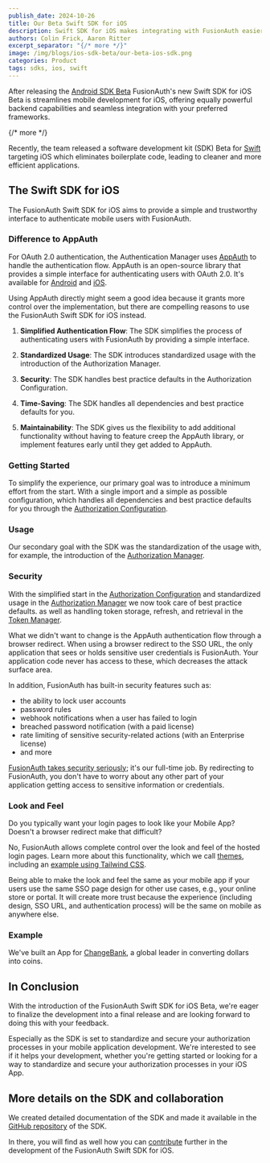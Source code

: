 ```yaml
---
publish_date: 2024-10-26
title: Our Beta Swift SDK for iOS
description: Swift SDK for iOS makes integrating with FusionAuth easier
authors: Colin Frick, Aaron Ritter
excerpt_separator: "{/* more */}"
image: /img/blogs/ios-sdk-beta/our-beta-ios-sdk.png
categories: Product
tags: sdks, ios, swift
---
```


After releasing the [Android SDK Beta](/blog/android-sdk-beta) FusionAuth's new Swift SDK for iOS Beta is streamlines mobile development for iOS, offering equally powerful backend capabilities and seamless integration with your preferred frameworks.

{/* more */}

Recently, the team released a software development kit (SDK) Beta for [Swift](/docs/sdks/swift-sdk) targeting iOS which eliminates boilerplate code, leading to cleaner and more efficient applications.

## The Swift SDK for iOS

The FusionAuth Swift SDK for iOS aims to provide a simple and trustworthy interface to authenticate mobile users with FusionAuth.

<RemoteContent url="https://raw.githubusercontent.com/FusionAuth/fusionauth-swift-sdk/main/README.md"
    tags="forDocSiteOverview" />

### Difference to AppAuth

For OAuth 2.0 authentication, the Authentication Manager uses [AppAuth](https://appauth.io/) to handle the authentication flow. AppAuth is an open-source library that provides a simple interface for authenticating users with OAuth 2.0. It's available for [Android](https://github.com/openid/AppAuth-Android) and [iOS](https://github.com/openid/AppAuth-iOS).

Using AppAuth directly might seem a good idea because it grants more control over the implementation, but there are compelling reasons to use the FusionAuth Swift SDK for iOS instead.

1. **Simplified Authentication Flow**: The SDK simplifies the process of authenticating users with FusionAuth by providing a simple interface.

2. **Standardized Usage**: The SDK introduces standardized usage with the introduction of the Authorization Manager.

3. **Security**: The SDK handles best practice defaults in the Authorization Configuration.

4. **Time-Saving**: The SDK handles all dependencies and best practice defaults for you.

5. **Maintainability**: The SDK gives us the flexibility to add additional functionality without having to feature creep the AppAuth library, or implement features early until they get added to AppAuth.

### Getting Started

To simplify the experience, our primary goal was to introduce a minimum effort from the start. With a single import and a simple as possible configuration, which handles all dependencies and best practice defaults for you through the [Authorization Configuration](https://github.com/FusionAuth/fusionauth-swift-sdk/blob/main/Documentation/Reference/structs/AuthorizationConfiguration.md).

<RemoteContent url="https://raw.githubusercontent.com/FusionAuth/fusionauth-swift-sdk/main/README.md"
    tags="forDocSiteGettingStarted" />

### Usage

Our secondary goal with the SDK was the standardization of the usage with, for example, the introduction of the [Authorization Manager](https://github.com/FusionAuth/fusionauth-swift-sdk/blob/main/Documentation/Reference/classes/AuthorizationManager.md).

<RemoteContent url="https://raw.githubusercontent.com/FusionAuth/fusionauth-swift-sdk/main/README.md"
    tags="forDocSiteUsage" />

### Security

With the simplified start in the [Authorization Configuration](https://github.com/FusionAuth/fusionauth-swift-sdk/blob/main/Documentation/Reference/structs/AuthorizationConfiguration.md) and standardized usage in the [Authorization Manager](https://github.com/FusionAuth/fusionauth-swift-sdk/blob/main/Documentation/Reference/classes/AuthorizationManager.md) we now took care of best practice defaults. as well as handling token storage, refresh, and retrieval in the [Token Manager](https://github.com/FusionAuth/fusionauth-swift-sdk/blob/main/Documentation/Reference/classes/TokenManager.md).

What we didn't want to change is the AppAuth authentication flow through a browser redirect. When using a browser redirect to the SSO URL, the only application that sees or holds sensitive user credentials is FusionAuth. Your application code never has access to these, which decreases the attack surface area.

In addition, FusionAuth has built-in security features such as:

* the ability to lock user accounts
* password rules
* webhook notifications when a user has failed to login
* breached password notification (with a paid license)
* rate limiting of sensitive security-related actions (with an Enterprise license)
* and more

[FusionAuth takes security seriously](/platform/security); it's our full-time job. By redirecting to FusionAuth, you don't have to worry about any other part of your application getting access to sensitive information or credentials.

### Look and Feel

Do you typically want your login pages to look like your Mobile App? Doesn't a browser redirect make that difficult?

No, FusionAuth allows complete control over the look and feel of the hosted login pages. Learn more about this functionality, which we call [themes](/docs/customize/look-and-feel/), including an [example using Tailwind CSS](/docs/customize/look-and-feel/tailwind).

Being able to make the look and feel the same as your mobile app if your users use the same SSO page design for other use cases, e.g., your online store or portal. It will create more trust because the experience (including design, SSO URL, and authentication process) will be the same on mobile as anywhere else.

### Example

We've built an App for [ChangeBank](https://www.youtube.com/watch?v=CXDxNCzUspM), a global leader in converting dollars into coins.

<RemoteContent url="https://raw.githubusercontent.com/FusionAuth/fusionauth-swift-sdk/main/README.md"
    tags="forDocSiteExampleApp" />

<RemoteContent url="https://raw.githubusercontent.com/FusionAuth/fusionauth-swift-sdk/main/README.md"
    tags="forDocSiteQuickstart" />

## In Conclusion

With the introduction of the FusionAuth Swift SDK for iOS Beta, we're eager to finalize the development into a final release and are looking forward to doing this with your feedback.

Especially as the SDK is set to standardize and secure your authorization processes in your mobile application development. We're interested to see if it helps your development, whether you're getting started or looking for a way to standardize and secure your authorization processes in your iOS App.

## More details on the SDK and collaboration

We created detailed documentation of the SDK and made it available in the [GitHub repository](https://github.com/FusionAuth/fusionauth-swift-sdk/) of the SDK.

<RemoteContent url="https://raw.githubusercontent.com/FusionAuth/fusionauth-swift-sdk/main/README.md"
    tags="forDocSiteDocumentation" />

In there, you will find as well how you can [contribute](https://github.com/FusionAuth/fusionauth-swift-sdk/blob/main/CONTRIBUTING.md) further in the development of the FusionAuth Swift SDK for iOS.

